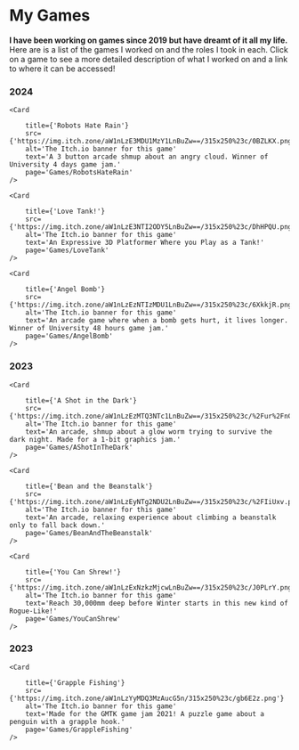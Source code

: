 

# My Games

**I have been working on games since 2019 but have dreamt of it all my life.**
Here are is a list of the games I worked on and the roles I took in each.
Click on a game to see a more detailed description of what I worked on and a link to where it can be
accessed!


<div style={{ display: 'flex', flexWrap: 'wrap', justifyContent: 'center', flexDirection: 'column', }}>

### 2024

<div style={{ display: 'flex', flexWrap: 'wrap', justifyContent: 'center', flexDirection: 'row', }}>

    <Card 

        title={'Robots Hate Rain'}
        src={'https://img.itch.zone/aW1nLzE3MDU1MzY1LnBuZw==/315x250%23c/0BZLKX.png'}
        alt='The Itch.io banner for this game'
        text='A 3 button arcade shmup about an angry cloud. Winner of University 4 days game jam.'
        page='Games/RobotsHateRain'
    />

    <Card 

        title={'Love Tank!'}
        src={'https://img.itch.zone/aW1nLzE3NTI2ODY5LnBuZw==/315x250%23c/DhHPQU.png'}
        alt='The Itch.io banner for this game'
        text='An Expressive 3D Platformer Where you Play as a Tank!'
        page='Games/LoveTank'
    />

    <Card 

        title={'Angel Bomb'}
        src={'https://img.itch.zone/aW1nLzEzNTIzMDU1LnBuZw==/315x250%23c/6XkkjR.png'}
        alt='The Itch.io banner for this game'
        text='An arcade game where when a bomb gets hurt, it lives longer. Winner of University 48 hours game jam.'
        page='Games/AngelBomb'
    />

</div>

### 2023

<div style={{ display: 'flex', flexWrap: 'wrap', justifyContent: 'center', flexDirection: 'row', }}>

    <Card 

        title={'A Shot in the Dark'}
        src={'https://img.itch.zone/aW1nLzEzMTQ3NTc1LnBuZw==/315x250%23c/%2Fur%2FnC.png'}
        alt='The Itch.io banner for this game'
        text='An arcade, shmup about a glow worm trying to survive the dark night. Made for a 1-bit graphics jam.'
        page='Games/AShotInTheDark'
    />

    <Card 

        title={'Bean and the Beanstalk'}
        src={'https://img.itch.zone/aW1nLzEyNTg2NDU2LnBuZw==/315x250%23c/%2FIiUxv.png'}
        alt='The Itch.io banner for this game'
        text='An arcade, relaxing experience about climbing a beanstalk only to fall back down.'
        page='Games/BeanAndTheBeanstalk'
    />

    <Card 

        title={'You Can Shrew!'}
        src={'https://img.itch.zone/aW1nLzExNzkzMjcwLnBuZw==/315x250%23c/J0PLrY.png'}
        alt='The Itch.io banner for this game'
        text='Reach 30,000mm deep before Winter starts in this new kind of Rogue-Like!'
        page='Games/YouCanShrew'
    />
</div>

### 2023

<div style={{ display: 'flex', flexWrap: 'wrap', justifyContent: 'center', flexDirection: 'row', }}>

    <Card 

        title={'Grapple Fishing'}
        src={'https://img.itch.zone/aW1nLzYyMDQ3MzAucG5n/315x250%23c/gb6E2z.png'}
        alt='The Itch.io banner for this game'
        text='Made for the GMTK game jam 2021! A puzzle game about a penguin with a grapple hook.'
        page='Games/GrappleFishing'
    />

</div>

</div>
